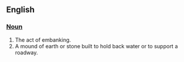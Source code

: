 == English ==

=== [[Noun]] ===
# The act of embanking. 
# A mound of earth or stone built to hold back water or to support a roadway.